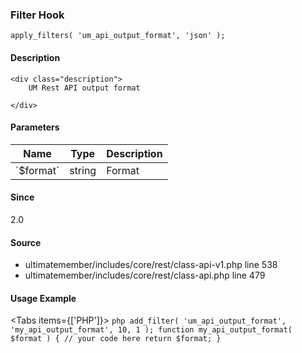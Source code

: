 
<UMBreadCrumb type="filter"/>

### Filter Hook    
    
```
apply_filters( 'um_api_output_format', 'json' );
```

#### Description
    <div class="description">
        UM Rest API output format
 
    </div>

#### Parameters
            
<table className="table-auto mt-2 border dark:border-gray-500 p-5 text-sm text-left">
<thead>
<tr>
<th  className="px-3">Name</th>
<th  className="px-3">Type</th>
<th  className="px-3">Description</th>
</tr>
</thead>
<tbody>
               <tr >
               <td className="px-3 py-2">`$format`</td>
               <td className="px-3 py-2">string</td>
               <td className="px-3 py-2 text-sm">Format</td>
               </tr>
</tbody>
</table>

#### Since
<div class="description">
2.0
</div>

#### Source
  - <Link href="https://github.com/ultimatemember/ultimatemember/tree/2.5.0/includes/core/rest/class-api-v1.php#L538">ultimatemember/includes/core/rest/class-api-v1.php</Link> <Link href="https://github.com/ultimatemember/ultimatemember/tree/2.5.0/includes/core/rest/class-api-v1.php#L538">line 538</Link>
  - <Link href="https://github.com/ultimatemember/ultimatemember/tree/2.5.0/includes/core/rest/class-api.php#L479">ultimatemember/includes/core/rest/class-api.php</Link> <Link href="https://github.com/ultimatemember/ultimatemember/tree/2.5.0/includes/core/rest/class-api.php#L479">line 479</Link>



#### Usage Example

<Tabs items={['PHP']}>
    <Tab>
    ```php
    add_filter( 'um_api_output_format', 'my_api_output_format', 10, 1 );
 function my_api_output_format( $format ) {
     // your code here
     return $format;
 }
    ```
    </Tab>
</Tabs>